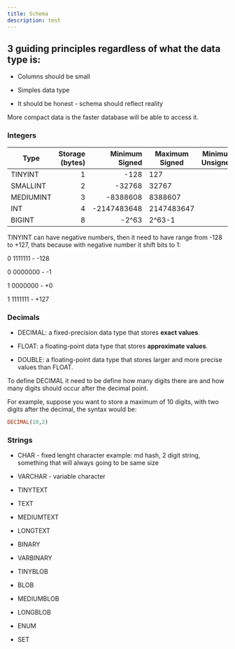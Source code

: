 ```yaml
---
title: Schema
description: test
---
```


## 3 guiding principles regardless of what the data type is:

- Columns should be small

- Simples data type

- It should be honest - schema should reflect reality

More compact data is the faster database will be able to access it.

### Integers

| Type | Storage (bytes) | Minimum Signed | Maximum Signed | Minimum Unsigned | Maximum Unsigned |
| --- | ----: | ----: | --- | ----: | --- |
| TINYINT | 1  | -128 | 127 | 0 | 255 |
| SMALLINT | 2  | -32768 | 32767 | 0 | 65535 |
| MEDIUMINT | 3  | -8388608 | 8388607 | 0 | 16777215 |
| INT | 4  | -2147483648 | 2147483647 | 0 | 4294967295 |
| BIGINT | 8  | -2^63 | 2^63-1 | 0 | 2^64-1 |

TINYINT can have negative numbers, then it need to have range from -128 to +127, thats because with negative number it shift bits to 1:

0 1111111 - -128

0 0000000 - -1

1 0000000 - +0

1 1111111 - +127

### Decimals

- DECIMAL: a fixed-precision data type that stores **exact values**.

- FLOAT: a floating-point data type that stores **approximate values**.

- DOUBLE: a floating-point data type that stores larger and more precise values than FLOAT.

To define DECIMAL it need to be define how many digits there are and how many digits should occur after the decimal point.

For example, suppose you want to store a maximum of 10 digits, with two digits after the decimal, the syntax would be:

```sql
DECIMAL(10,2)
```

### Strings

- CHAR - fixed lenght character  example: md hash, 2 digit string, something that will always going to be same size

- VARCHAR - variable character

- TINYTEXT

- TEXT

- MEDIUMTEXT

- LONGTEXT

- BINARY

- VARBINARY

- TINYBLOB

- BLOB

- MEDIUMBLOB

- LONGBLOB

- ENUM

- SET